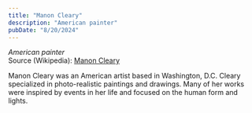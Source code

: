 ```yaml
---
title: "Manon Cleary"
description: "American painter"
pubDate: "8/20/2024"
---
```


*American painter*  
Source (Wikipedia): [Manon Cleary][1]

Manon Cleary was an American artist based in Washington, D.C. Cleary specialized in photo-realistic paintings and drawings. Many of her works were inspired by events in her life and focused on the human form and lights.

[1]: https://en.wikipedia.org/wiki/Manon_Cleary
